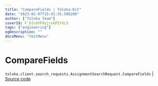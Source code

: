 ```yaml
---
title: "CompareFields | Toloka-Kit"
date: "2023-02-07T15:41:35.586280"
author: ["Toloka Team"]
coverId: F_bIcOYF9yjrxkPZrXc3
tags: ["engineering"]
ogDescription: ""
docsMenu: "tkitMenu"
---
```


# CompareFields
`toloka.client.search_requests.AssignmentSearchRequest.CompareFields` | [Source code](https://github.com/Toloka/toloka-kit/blob/v1.1.3/src/client/search_requests.py#L408)